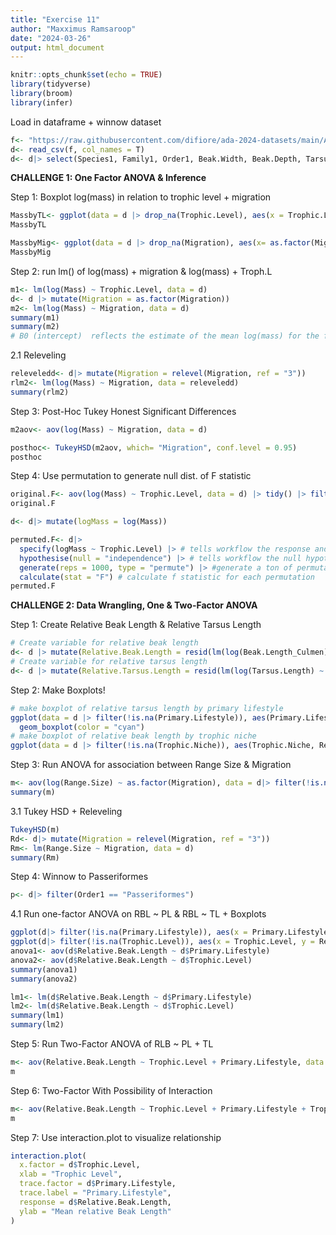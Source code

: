```yaml
---
title: "Exercise 11"
author: "Maxximus Ramsaroop"
date: "2024-03-26"
output: html_document
---
```


```r
knitr::opts_chunk$set(echo = TRUE)
library(tidyverse)
library(broom)
library(infer)
```

Load in dataframe + winnow dataset
```r
f<- "https://raw.githubusercontent.com/difiore/ada-2024-datasets/main/AVONETdataset1.csv"
d<- read_csv(f, col_names = T)
d<- d|> select(Species1, Family1, Order1, Beak.Width, Beak.Depth, Tarsus.Length, Wing.Length, Tail.Length, Mass, Habitat, Migration, Trophic.Level, Trophic.Niche, Min.Latitude, Max.Latitude, Centroid.Latitude, Range.Size, Primary.Lifestyle, Beak.Length_Culmen)
```

**CHALLENGE 1: One Factor ANOVA & Inference** 

Step 1: Boxplot log(mass) in relation to trophic level + migration
```r
MassbyTL<- ggplot(data = d |> drop_na(Trophic.Level), aes(x = Trophic.Level, y = log(Mass))) + geom_boxplot()
MassbyTL

MassbyMig<- ggplot(data = d |> drop_na(Migration), aes(x= as.factor(Migration), y = log(Mass))) + geom_boxplot()
MassbyMig
```

Step 2: run lm() of log(mass) + migration & log(mass) + Troph.L
```r
m1<- lm(log(Mass) ~ Trophic.Level, data = d)
d<- d |> mutate(Migration = as.factor(Migration))
m2<- lm(log(Mass) ~ Migration, data = d)
summary(m1)
summary(m2)
# B0 (intercept)  reflects the estimate of the mean log(mass) for the first of our 'level' variables and the estimate for B1 is the estimated difference in mean log(mass) associated with being that level relative to the first (reference) level
```
2.1 Releveling
```r
releveledd<- d|> mutate(Migration = relevel(Migration, ref = "3"))
rlm2<- lm(log(Mass) ~ Migration, data = releveledd)
summary(rlm2)
```

Step 3: Post-Hoc Tukey Honest Significant Differences
```r
m2aov<- aov(log(Mass) ~ Migration, data = d)

posthoc<- TukeyHSD(m2aov, which= "Migration", conf.level = 0.95)
posthoc
```

Step 4: Use permutation to generate null dist. of F statistic 
```r
original.F<- aov(log(Mass) ~ Trophic.Level, data = d) |> tidy() |> filter(term == "Trophic.Level")
original.F

d<- d|> mutate(logMass = log(Mass))

permuted.F<- d|> 
  specify(logMass ~ Trophic.Level) |> # tells workflow the response and predictor variables (predictor = trophic level, response = logmass)
  hypothesise(null = "independence") |> # tells workflow the null hypothesis
  generate(reps = 1000, type = "permute") |> #generate a ton of permutations of the logmass from the dataset where trophic level is shuffled randomly
  calculate(stat = "F") # calculate f statistic for each permutation
permuted.F
```

**CHALLENGE 2: Data Wrangling, One & Two-Factor ANOVA**

Step 1: Create Relative Beak Length & Relative Tarsus Length
```r
# Create variable for relative beak length
d<- d |> mutate(Relative.Beak.Length = resid(lm(log(Beak.Length_Culmen) ~ log(Mass))))
# Create variable for relative tarsus length
d<- d |> mutate(Relative.Tarsus.Length = resid(lm(log(Tarsus.Length) ~ log(Mass))))
```

Step 2: Make Boxplots!
```r
# make boxplot of relative tarsus length by primary lifestyle
ggplot(data = d |> filter(!is.na(Primary.Lifestyle)), aes(Primary.Lifestyle, Relative.Tarsus.Length)) + 
  geom_boxplot(color = "cyan")
# make boxplot of relative beak length by trophic niche
ggplot(data = d |> filter(!is.na(Trophic.Niche)), aes(Trophic.Niche, Relative.Beak.Length)) + geom_boxplot(color = "pink")
```

Step 3: Run ANOVA for association between Range Size & Migration
```r
m<- aov(log(Range.Size) ~ as.factor(Migration), data = d|> filter(!is.na(Migration)))
summary(m)
```
3.1 Tukey HSD + Releveling
```r
TukeyHSD(m)
Rd<- d|> mutate(Migration = relevel(Migration, ref = "3"))
Rm<- lm(Range.Size ~ Migration, data = d)
summary(Rm)
```

Step 4: Winnow to Passeriformes
```r
p<- d|> filter(Order1 == "Passeriformes")
```
4.1 Run one-factor ANOVA on RBL ~ PL & RBL ~ TL + Boxplots
```r
ggplot(d|> filter(!is.na(Primary.Lifestyle)), aes(x = Primary.Lifestyle, y = Relative.Beak.Length)) + geom_boxplot()
ggplot(d|> filter(!is.na(Trophic.Level)), aes(x = Trophic.Level, y = Relative.Beak.Length)) + geom_boxplot()
anova1<- aov(d$Relative.Beak.Length ~ d$Primary.Lifestyle)
anova2<- aov(d$Relative.Beak.Length ~ d$Trophic.Level)
summary(anova1)
summary(anova2)

lm1<- lm(d$Relative.Beak.Length ~ d$Primary.Lifestyle)
lm2<- lm(d$Relative.Beak.Length ~ d$Trophic.Level)
summary(lm1)
summary(lm2)
```

Step 5: Run Two-Factor ANOVA of RLB ~ PL + TL
```r
m<- aov(Relative.Beak.Length ~ Trophic.Level + Primary.Lifestyle, data = d)
m
```

Step 6: Two-Factor With Possibility of Interaction
```r
m<- aov(Relative.Beak.Length ~ Trophic.Level + Primary.Lifestyle + Trophic.Level:Primary.Lifestyle, data = d)
m
```

Step 7: Use interaction.plot to visualize relationship
```r
interaction.plot(
  x.factor = d$Trophic.Level, 
  xlab = "Trophic Level",
  trace.factor = d$Primary.Lifestyle, 
  trace.label = "Primary.Lifestyle", 
  response = d$Relative.Beak.Length, 
  ylab = "Mean relative Beak Length"
)
```

